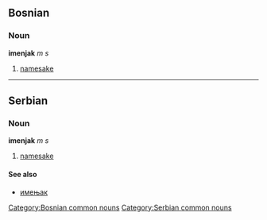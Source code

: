 ==Bosnian==
===Noun===
'''imenjak''' ''m s''
#[[namesake]]
[[Category:Bosnian common nouns]]
----
==Serbian==
===Noun===
'''imenjak''' ''m s''
#[[namesake]]
====See also====
*[[имењак]]
[[Category:Serbian common nouns]]